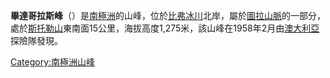 '''畢達哥拉斯峰'''（{{lang-en|Pythagoras Peak}}）是[[南極洲|南極洲]]的山峰，位於[[比弗冰川|比弗冰川]]北岸，屬於[[圖拉山脈|圖拉山脈]]的一部分，處於[[斯托勒山|斯托勒山]]東南面15公里，海拔高度1,275米，該山峰在1958年2月由[[澳大利亞|澳大利亞]]探險隊發現。

{{coord|66|59|S|51|20|E|display=title}}

{{Antarctica-geo-stub}}
[[Category:南極洲山峰|Category:南極洲山峰]]